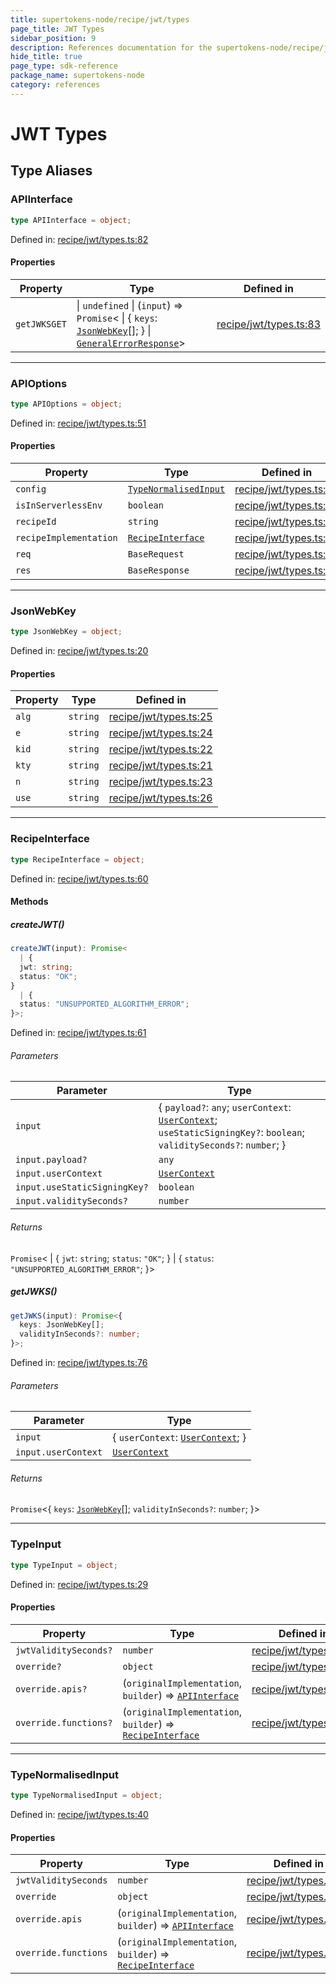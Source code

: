 ```yaml
---
title: supertokens-node/recipe/jwt/types
page_title: JWT Types
sidebar_position: 9
description: References documentation for the supertokens-node/recipe/jwt/types package
hide_title: true
page_type: sdk-reference
package_name: supertokens-node
category: references
---
```


# JWT Types


## Type Aliases

### APIInterface

```ts
type APIInterface = object;
```

Defined in: [recipe/jwt/types.ts:82](https://github.com/supertokens/supertokens-node/blob/8353a9a70d8b17dd9ff6ffe41201fa2ef0e60218/lib/ts/recipe/jwt/types.ts#L82)

#### Properties

| Property | Type | Defined in |
| ------ | ------ | ------ |
| <a id="getjwksget"></a> `getJWKSGET` | \| `undefined` \| (`input`) => `Promise`\< \| \{ `keys`: [`JsonWebKey`](#jsonwebkey)[]; \} \| [`GeneralErrorResponse`](types.mdx#generalerrorresponse)\> | [recipe/jwt/types.ts:83](https://github.com/supertokens/supertokens-node/blob/8353a9a70d8b17dd9ff6ffe41201fa2ef0e60218/lib/ts/recipe/jwt/types.ts#L83) |

***

### APIOptions

```ts
type APIOptions = object;
```

Defined in: [recipe/jwt/types.ts:51](https://github.com/supertokens/supertokens-node/blob/8353a9a70d8b17dd9ff6ffe41201fa2ef0e60218/lib/ts/recipe/jwt/types.ts#L51)

#### Properties

| Property | Type | Defined in |
| ------ | ------ | ------ |
| <a id="config"></a> `config` | [`TypeNormalisedInput`](#typenormalisedinput) | [recipe/jwt/types.ts:53](https://github.com/supertokens/supertokens-node/blob/8353a9a70d8b17dd9ff6ffe41201fa2ef0e60218/lib/ts/recipe/jwt/types.ts#L53) |
| <a id="isinserverlessenv"></a> `isInServerlessEnv` | `boolean` | [recipe/jwt/types.ts:55](https://github.com/supertokens/supertokens-node/blob/8353a9a70d8b17dd9ff6ffe41201fa2ef0e60218/lib/ts/recipe/jwt/types.ts#L55) |
| <a id="recipeid"></a> `recipeId` | `string` | [recipe/jwt/types.ts:54](https://github.com/supertokens/supertokens-node/blob/8353a9a70d8b17dd9ff6ffe41201fa2ef0e60218/lib/ts/recipe/jwt/types.ts#L54) |
| <a id="recipeimplementation"></a> `recipeImplementation` | [`RecipeInterface`](#recipeinterface) | [recipe/jwt/types.ts:52](https://github.com/supertokens/supertokens-node/blob/8353a9a70d8b17dd9ff6ffe41201fa2ef0e60218/lib/ts/recipe/jwt/types.ts#L52) |
| <a id="req"></a> `req` | `BaseRequest` | [recipe/jwt/types.ts:56](https://github.com/supertokens/supertokens-node/blob/8353a9a70d8b17dd9ff6ffe41201fa2ef0e60218/lib/ts/recipe/jwt/types.ts#L56) |
| <a id="res"></a> `res` | `BaseResponse` | [recipe/jwt/types.ts:57](https://github.com/supertokens/supertokens-node/blob/8353a9a70d8b17dd9ff6ffe41201fa2ef0e60218/lib/ts/recipe/jwt/types.ts#L57) |

***

### JsonWebKey

```ts
type JsonWebKey = object;
```

Defined in: [recipe/jwt/types.ts:20](https://github.com/supertokens/supertokens-node/blob/8353a9a70d8b17dd9ff6ffe41201fa2ef0e60218/lib/ts/recipe/jwt/types.ts#L20)

#### Properties

| Property | Type | Defined in |
| ------ | ------ | ------ |
| <a id="alg"></a> `alg` | `string` | [recipe/jwt/types.ts:25](https://github.com/supertokens/supertokens-node/blob/8353a9a70d8b17dd9ff6ffe41201fa2ef0e60218/lib/ts/recipe/jwt/types.ts#L25) |
| <a id="e"></a> `e` | `string` | [recipe/jwt/types.ts:24](https://github.com/supertokens/supertokens-node/blob/8353a9a70d8b17dd9ff6ffe41201fa2ef0e60218/lib/ts/recipe/jwt/types.ts#L24) |
| <a id="kid"></a> `kid` | `string` | [recipe/jwt/types.ts:22](https://github.com/supertokens/supertokens-node/blob/8353a9a70d8b17dd9ff6ffe41201fa2ef0e60218/lib/ts/recipe/jwt/types.ts#L22) |
| <a id="kty"></a> `kty` | `string` | [recipe/jwt/types.ts:21](https://github.com/supertokens/supertokens-node/blob/8353a9a70d8b17dd9ff6ffe41201fa2ef0e60218/lib/ts/recipe/jwt/types.ts#L21) |
| <a id="n"></a> `n` | `string` | [recipe/jwt/types.ts:23](https://github.com/supertokens/supertokens-node/blob/8353a9a70d8b17dd9ff6ffe41201fa2ef0e60218/lib/ts/recipe/jwt/types.ts#L23) |
| <a id="use"></a> `use` | `string` | [recipe/jwt/types.ts:26](https://github.com/supertokens/supertokens-node/blob/8353a9a70d8b17dd9ff6ffe41201fa2ef0e60218/lib/ts/recipe/jwt/types.ts#L26) |

***

### RecipeInterface

```ts
type RecipeInterface = object;
```

Defined in: [recipe/jwt/types.ts:60](https://github.com/supertokens/supertokens-node/blob/8353a9a70d8b17dd9ff6ffe41201fa2ef0e60218/lib/ts/recipe/jwt/types.ts#L60)

#### Methods

##### createJWT()

```ts
createJWT(input): Promise<
  | {
  jwt: string;
  status: "OK";
}
  | {
  status: "UNSUPPORTED_ALGORITHM_ERROR";
}>;
```

Defined in: [recipe/jwt/types.ts:61](https://github.com/supertokens/supertokens-node/blob/8353a9a70d8b17dd9ff6ffe41201fa2ef0e60218/lib/ts/recipe/jwt/types.ts#L61)

###### Parameters

| Parameter | Type |
| ------ | ------ |
| `input` | \{ `payload?`: `any`; `userContext`: [`UserContext`](types.mdx#usercontext); `useStaticSigningKey?`: `boolean`; `validitySeconds?`: `number`; \} |
| `input.payload?` | `any` |
| `input.userContext` | [`UserContext`](types.mdx#usercontext) |
| `input.useStaticSigningKey?` | `boolean` |
| `input.validitySeconds?` | `number` |

###### Returns

`Promise`\<
  \| \{
  `jwt`: `string`;
  `status`: `"OK"`;
\}
  \| \{
  `status`: `"UNSUPPORTED_ALGORITHM_ERROR"`;
\}\>

##### getJWKS()

```ts
getJWKS(input): Promise<{
  keys: JsonWebKey[];
  validityInSeconds?: number;
}>;
```

Defined in: [recipe/jwt/types.ts:76](https://github.com/supertokens/supertokens-node/blob/8353a9a70d8b17dd9ff6ffe41201fa2ef0e60218/lib/ts/recipe/jwt/types.ts#L76)

###### Parameters

| Parameter | Type |
| ------ | ------ |
| `input` | \{ `userContext`: [`UserContext`](types.mdx#usercontext); \} |
| `input.userContext` | [`UserContext`](types.mdx#usercontext) |

###### Returns

`Promise`\<\{
  `keys`: [`JsonWebKey`](#jsonwebkey)[];
  `validityInSeconds?`: `number`;
\}\>

***

### TypeInput

```ts
type TypeInput = object;
```

Defined in: [recipe/jwt/types.ts:29](https://github.com/supertokens/supertokens-node/blob/8353a9a70d8b17dd9ff6ffe41201fa2ef0e60218/lib/ts/recipe/jwt/types.ts#L29)

#### Properties

| Property | Type | Defined in |
| ------ | ------ | ------ |
| <a id="jwtvalidityseconds"></a> `jwtValiditySeconds?` | `number` | [recipe/jwt/types.ts:30](https://github.com/supertokens/supertokens-node/blob/8353a9a70d8b17dd9ff6ffe41201fa2ef0e60218/lib/ts/recipe/jwt/types.ts#L30) |
| <a id="override"></a> `override?` | `object` | [recipe/jwt/types.ts:31](https://github.com/supertokens/supertokens-node/blob/8353a9a70d8b17dd9ff6ffe41201fa2ef0e60218/lib/ts/recipe/jwt/types.ts#L31) |
| `override.apis?` | (`originalImplementation`, `builder`) => [`APIInterface`](#apiinterface) | [recipe/jwt/types.ts:36](https://github.com/supertokens/supertokens-node/blob/8353a9a70d8b17dd9ff6ffe41201fa2ef0e60218/lib/ts/recipe/jwt/types.ts#L36) |
| `override.functions?` | (`originalImplementation`, `builder`) => [`RecipeInterface`](#recipeinterface) | [recipe/jwt/types.ts:32](https://github.com/supertokens/supertokens-node/blob/8353a9a70d8b17dd9ff6ffe41201fa2ef0e60218/lib/ts/recipe/jwt/types.ts#L32) |

***

### TypeNormalisedInput

```ts
type TypeNormalisedInput = object;
```

Defined in: [recipe/jwt/types.ts:40](https://github.com/supertokens/supertokens-node/blob/8353a9a70d8b17dd9ff6ffe41201fa2ef0e60218/lib/ts/recipe/jwt/types.ts#L40)

#### Properties

| Property | Type | Defined in |
| ------ | ------ | ------ |
| <a id="jwtvalidityseconds-1"></a> `jwtValiditySeconds` | `number` | [recipe/jwt/types.ts:41](https://github.com/supertokens/supertokens-node/blob/8353a9a70d8b17dd9ff6ffe41201fa2ef0e60218/lib/ts/recipe/jwt/types.ts#L41) |
| <a id="override-1"></a> `override` | `object` | [recipe/jwt/types.ts:42](https://github.com/supertokens/supertokens-node/blob/8353a9a70d8b17dd9ff6ffe41201fa2ef0e60218/lib/ts/recipe/jwt/types.ts#L42) |
| `override.apis` | (`originalImplementation`, `builder`) => [`APIInterface`](#apiinterface) | [recipe/jwt/types.ts:47](https://github.com/supertokens/supertokens-node/blob/8353a9a70d8b17dd9ff6ffe41201fa2ef0e60218/lib/ts/recipe/jwt/types.ts#L47) |
| `override.functions` | (`originalImplementation`, `builder`) => [`RecipeInterface`](#recipeinterface) | [recipe/jwt/types.ts:43](https://github.com/supertokens/supertokens-node/blob/8353a9a70d8b17dd9ff6ffe41201fa2ef0e60218/lib/ts/recipe/jwt/types.ts#L43) |
